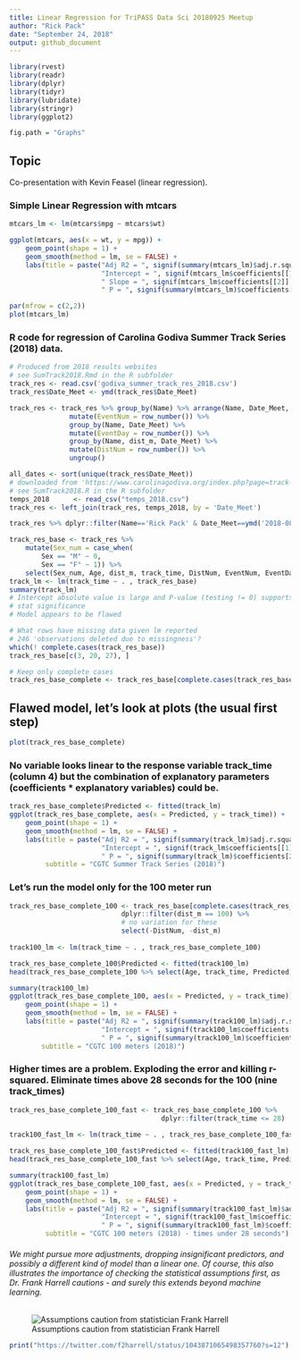 ---
title: Linear Regression for TriPASS Data Sci 20180925 Meetup
author: "Rick Pack"
date: "September 24, 2018"
output: github_document
---

```{r setup, include=FALSE}
library(rvest)
library(readr)
library(dplyr)
library(tidyr)
library(lubridate)
library(stringr)
library(ggplot2)

fig.path = "Graphs"
```

## Topic

Co-presentation with Kevin Feasel (linear regression). 

### Simple Linear Regression with mtcars
```{r mtcars, warning = FALSE, error = FALSE, message = FALSE, tidy = FALSE}
mtcars_lm <- lm(mtcars$mpg ~ mtcars$wt)

ggplot(mtcars, aes(x = wt, y = mpg)) +
    geom_point(shape = 1) +
    geom_smooth(method = lm, se = FALSE) + 
    labs(title = paste("Adj R2 = ", signif(summary(mtcars_lm)$adj.r.squared, 2),
                       "Intercept = ", signif(mtcars_lm$coefficients[[1]], 2),
                       " Slope = ", signif(mtcars_lm$coefficients[[2]], 2),
                       " P = ", signif(summary(mtcars_lm)$coefficients[2,4], 2)))

par(mfrow = c(2,2))
plot(mtcars_lm)

```

### R code for regression of Carolina Godiva Summer Track Series (2018) data.
```{r trackres, warning = FALSE, error = FALSE, message = FALSE, tidy = FALSE}
# Produced from 2018 results websites 
# see SumTrack2018.Rmd in the R subfolder
track_res <- read.csv('godiva_summer_track_res_2018.csv')
track_res$Date_Meet <- ymd(track_res$Date_Meet)

track_res <- track_res %>% group_by(Name) %>% arrange(Name, Date_Meet, ct_evt) %>%
               mutate(EventNum = row_number()) %>% 
               group_by(Name, Date_Meet) %>%
               mutate(EventDay = row_number()) %>%
               group_by(Name, dist_m, Date_Meet) %>%
               mutate(DistNum = row_number()) %>%
               ungroup()

all_dates <- sort(unique(track_res$Date_Meet))
# downloaded from 'https://www.carolinagodiva.org/index.php?page=track-season-weather-conditions')
# see SumTrack2018.R in the R subfolder
temps_2018      <- read_csv("temps_2018.csv")
track_res <- left_join(track_res, temps_2018, by = 'Date_Meet')

track_res %>% dplyr::filter(Name=='Rick Pack' & Date_Meet==ymd('2018-08-01'))

track_res_base <- track_res %>% 
    mutate(Sex_num = case_when(
        Sex == "M" ~ 0,
        Sex == "F" ~ 1)) %>%
    select(Sex_num, Age, dist_m, track_time, DistNum, EventNum, EventDay, Temp)
track_lm <- lm(track_time ~ . , track_res_base)
summary(track_lm)
# Intercept absolute value is large and P-value (testing != 0) supports 
# stat significance
# Model appears to be flawed

# What rows have missing data given lm reported 
# 246 'observations deleted due to missingness'?
which(! complete.cases(track_res_base))
track_res_base[c(3, 20, 27), ]

# Keep only complete cases
track_res_base_complete <- track_res_base[complete.cases(track_res_base),]
```

## Flawed model, let's look at plots (the usual first step)


```{r plot1}
plot(track_res_base_complete)
```

### No variable looks linear to the response variable track_time (column 4) but the combination of explanatory parameters (coefficients * explanatory variables) could be.
```{r plot2}
track_res_base_complete$Predicted <- fitted(track_lm)
ggplot(track_res_base_complete, aes(x = Predicted, y = track_time)) +
    geom_point(shape = 1) +
    geom_smooth(method = lm, se = FALSE) + 
    labs(title = paste("Adj R2 = ", signif(summary(track_lm)$adj.r.squared, 2),
                       "Intercept = ", signif(track_lm$coefficients[[1]], 2),
                       " P = ", signif(summary(track_lm)$coefficients[2,4], 2)),
         subtitle = "CGTC Summer Track Series (2018)")
```

### Let's run the model only for the 100 meter run
```{r 100m_lm2, warning = FALSE, error = FALSE, message = FALSE, echo = FALSE, tidy = FALSE}
track_res_base_complete_100 <- track_res_base[complete.cases(track_res_base),] %>%
                            dplyr::filter(dist_m == 100) %>%
                            # no variation for these
                            select(-DistNum, -dist_m)
    
track100_lm <- lm(track_time ~ . , track_res_base_complete_100)

track_res_base_complete_100$Predicted <- fitted(track100_lm)
head(track_res_base_complete_100 %>% select(Age, track_time, Predicted))

summary(track100_lm)
ggplot(track_res_base_complete_100, aes(x = Predicted, y = track_time)) +
    geom_point(shape = 1) +
    geom_smooth(method = lm, se = FALSE) + 
    labs(title = paste("Adj R2 = ", signif(summary(track100_lm)$adj.r.squared, 2),
                       "Intercept = ", signif(track100_lm$coefficients[[1]], 2),
                       " P = ", signif(summary(track100_lm)$coefficients[2,4], 2)),
        subtitle = "CGTC 100 meters (2018)")
```

### Higher times are a problem. Exploding the error and killing r-squared. Eliminate times above 28 seconds for the 100 (nine track_times)
     
```{r 100m_lm3, warning = FALSE, error = FALSE, message = FALSE, echo = FALSE, tidy = FALSE}
track_res_base_complete_100_fast <- track_res_base_complete_100 %>%
                                      dplyr::filter(track_time <= 28)
    
track100_fast_lm <- lm(track_time ~ . , track_res_base_complete_100_fast)

track_res_base_complete_100_fast$Predicted <- fitted(track100_fast_lm)
head(track_res_base_complete_100_fast %>% select(Age, track_time, Predicted))

summary(track100_fast_lm)
ggplot(track_res_base_complete_100_fast, aes(x = Predicted, y = track_time)) +
    geom_point(shape = 1) +
    geom_smooth(method = lm, se = FALSE) + 
    labs(title = paste("Adj R2 = ", signif(summary(track100_fast_lm)$adj.r.squared, 2),
                       "Intercept = ", signif(track100_fast_lm$coefficients[[1]], 2),
                       " P = ", signif(summary(track100_fast_lm)$coefficients[2,4], 2)),
         subtitle = "CGTC 100 meters (2018) - times under 28 seconds")
```

###### We might pursue more adjustments, dropping insignificant predictors, and possibly a different kind of model than a linear one. Of course, this also illustrates the importance of checking the statistical assumptions first, as Dr. Frank Harrell cautions - and surely this extends beyond machine learning.
![Assumptions caution from statistician Frank Harrell](assumptions_frank_harrell.jpg)

```{r tweetURL, warning = FALSE, error = FALSE, message = FALSE, echo = FALSE, tidy = FALSE}
print("https://twitter.com/f2harrell/status/1043871065498357760?s=12")
```